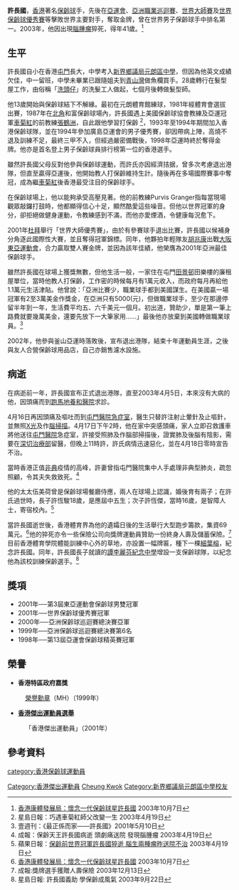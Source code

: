 {{Infobox Biography
| subject_name   = 許長國 
| image_name     = File:已故香港保齡球手許長國.jpg
| image_size     = 
| image_caption  = 已故香港保齡球手許長國 
| date_of_birth  = 1962年3月5日
| place_of_birth = {{flagicon|HKG|variant=1959}} [[大英帝國|英屬]][[香港|香港]]
| date_of_death  = {{death date and age|2003|4|18|1962|3|5|mf=y}}
| place_of_death = {{HK}}[[屯門醫院|屯門醫院]]
| occupation     = [[運動員|運動員]]
}}

'''許長國'''{{MH}}{{BD|1962年|3月5日|2003年|4月18日|catIdx=H許}}，[[香港|香港]]著名[[保齡球|保齡球]]手，先後在[[亞運會|亞運會]]、[[亞洲職業巡迴賽|亞洲職業巡迴賽]]、[[世界大師賽|世界大師賽]]及[[世界保齡球優秀賽|世界保齡球優秀賽]]等擊敗世界主要對手，奪取金牌，曾在世界男子保齡球手中排名第一。2003年，他因出現[[腦腫瘤|腦腫瘤]]猝死，得年41歲。<ref> [http://202.85.159.88/hksdb/html/big5/index.jsp?pagename=c_wn1_r2_20031007.html 香港康體發展局：懷念一代保齡球星許長國]{{dead link|date=2018年1月 |bot=InternetArchiveBot |fix-attempted=yes }} 2003年10月7日</ref>

{{MedalTableTop}}
{{MedalCountry|{{HKG}}}}
{{MedalSport| 男子[[保齡球|保齡球]]}}
{{MedalCompetition| [[亞洲運動會|亞洲運動會]]}}
{{MedalGold| [[1998年亞洲運動會|1998年 曼谷]] | 男子優秀賽 }}
{{MedalCompetition| [[東亞運動會|東亞運動會]]}}
{{MedalGold| [[2001年東亞運動會|2001年 大阪]] | 男子雙打 }}
{{MedalBottom}}
==生平==
許長國自小在香港[[屯門|屯門]]長大，中學考入[[新界鄉議局元朗區中學|新界鄉議局元朗區中學]]，但因為他英文成績欠佳，中一留班，中學未畢業已跟隨姐夫到[[青山灣|青山灣]]做魚欄買手。28歲轉行在髮型屋工作，由俗稱「[[洗頭仔|洗頭仔]]」的洗髮工人做起，七個月後轉做髮型師。

他13歲開始與保齡球結下不解緣。最初在元朗體育館練球，1981年經體育會選拔出賽，1987年在[[北角|北角]]和富保齡球場內，許長國遇上美國保齡球協會教練及亞運冠軍[[車菊紅|車菊紅]]的前教練[[張鶴洲|張鶴洲]]，自此跟他學習打保齡
<ref>星島日報：巧遇車菊紅師父改變一生 2003年4月19日</ref>，1993年至1994年期間加入香港保齡球隊，並在1994年參加廣島亞運會的男子優秀賽，卻因帶病上陣，高燒不退及訓練不足，最終三甲不入，但經過嚴密備戰後，1998年亞運時終於奪得金牌。他亦是首名登上男子保齡球員排行榜第一位的香港選手。

雖然許長國父母反對他參與保齡球運動，而許氏亦因經濟拮据，曾多次考慮退出港隊，但直至贏得亞運後，他開始教人打保齡維持生計。隨後再在多場國際賽事中奪冠，成為繼[[車菊紅|車菊紅]]後香港最受注目的保齡球手。

在保齡球場上，他以能夠承受高壓見著。他的前教練Purvis Granger指每當現場觀眾敲鑼打鼓時，他都顯得信心十足，顯然酷愛這些噪音。但他以世界冠軍的身分，卻拒絕做健身運動，令教練感到不滿，而他亦愛煙酒，令健康每況愈下。

2001年[[杜拜|杜拜]]舉行「世界大師優秀賽」，由於有參賽球手退出比賽，許長國以候補身分角逐此國際性大賽，並且奪得冠軍錦標。同年，他夥拍年輕隊友[[胡兆康|胡兆康]]出戰[[大阪東亞運動會|大阪東亞運動會]]，合力贏取雙人賽金牌，並因為該年佳績，他榮膺為2001年亞洲最佳保齡球手。

雖然許長國在球場上獲獎無數，但他生活一般，一家住在屯門[[田景邨|田景邨]]田樂樓的廉租屋單位，當時他教人打保齡，工作密的時候每月有1萬元收入，而政府每月再給他1.1萬元生活津貼。他曾說：「亞洲比賽少，職業球手都到美國謀生。在美國贏一場冠軍有2至3萬美金作獎金，在亞洲只有5000(元)，但做職業球手，至少在那邊停留半年到一年，生活費平均五、六千美元一個月。初出道，贊助少，單是第一筆上路費就要幾萬美金，還要先放下一大筆家用……」最後他亦放棄到美國轉做職業球員。<ref>壹週刊：《最正係而家——許長國》2001年5月10日</ref>

2002年，他參與釜山亞運時落敗後，宣布退出港隊，結束十年運動員生涯，之後與友人合營保齡球用品店，自己亦銷售濾水設施。

==病逝==
在病逝前一年，許長國宣布正式退出港隊，直至2003年4月5日，本來沒有大病的他，因頭痛而到[[跑馬地|跑馬地]][[養和醫院|養和醫院]]求診。

4月16日再因頭痛及嘔吐而到[[屯門醫院|屯門醫院]][[急症室|急症室]]，醫生只替許注射止暈針及止嘔針，並無照[[X光|X光]]及作[[腦掃描|腦掃描]]。4月17日下午2時，他在家中突感頭痛，家人立即召救護車將他送往[[屯門醫院|屯門醫院]]急症室，許接受照肺及作腦部掃描後，證實肺及後腦有陰影，需要在[[深切治療部|深切治療部]]留醫，但晚上11時許，許氏病情迅速惡化，並在4月18日零時宣告不治。

當時香港正值[[非典|非典]]疫情的高峰，許妻曾指屯門醫院集中人手處理非典型肺炎，疏忽照顧，令其夫失救致死。<ref>成報：保齡天王許長國病逝 頭劇痛送院 發現腦腫瘤 2003年4月19日</ref>

他的太太伍美荷曾是保齡球場餐廳侍應，兩人在球場上認識，婚後育有兩子；在許氏過世時，長子許恆駿18歲，是應屆中五生；次子許恆傑，當時16歲，是智障人士，寄宿校內。<ref>蘋果日報：[https://hk.appledaily.com/local/20030419/CAZ2FUBWRVSRC5KMJ7S2IIONWA/ 保齡前世界冠軍許長國猝逝 腦生兩種瘤昨送院不治] {{Wayback|url=https://hk.appledaily.com/local/20030419/CAZ2FUBWRVSRC5KMJ7S2IIONWA/ |date=20210621170745 }} 2003年4月19日</ref>

當許長國逝世後，香港體育界為他的遺孀日後的生活舉行大型跑步籌款，集資69萬元。<ref>[http://202.85.159.88/hksdb/html/big5/index.jsp?pagename=c_wn1_r2_20031007.html 香港康體發展局：懷念一代保齡球星許長國]{{dead link|date=2018年1月 |bot=InternetArchiveBot |fix-attempted=yes }} 2003年10月7日</ref>他的猝死亦令一些保險公司向獎牌運動員贊助一份終身人壽及儲蓄保險。<ref>成報:獎牌選手獲贈人壽保險 2003年12月13日</ref>目前香港體育學院體能訓練中心外的草地，亦設置一幅牌匾，種下一棵[[細葉榕|細葉榕]]，紀念許長國。同年，許長國長子就讀的[[譚李麗芬紀念中學|譚李麗芬紀念中學]]增設一支保齡球隊，以紀念他為該校訓練保齡選手。<ref>星島日報: 許長國義助 學保齡成風氣 2003年9月22日</ref>

==獎項==
*2001年──第3屆東亞運動會保齡球男雙冠軍
*2001年──世界保齡球優秀賽冠軍
*2000年──亞洲保齡球巡迴賽總決賽亞軍
*1999年──亞洲保齡球巡迴賽總決賽第6名
*1998年──第13屆亞運會保齡球精英賽冠軍

==榮譽==
*'''香港特區政府嘉獎'''
:[[榮譽勳章_(香港)|榮譽勳章]]（MH）（1999年）

*'''[[香港傑出運動員選舉|香港傑出運動員選舉]]'''
:「香港傑出運動員」（2001年）

==參考資料==
{{reflist}}

{{DEFAULTSORT:Hui Cheung Kwok}}

[[category:香港保齡球運動員|category:香港保齡球運動員]]
[[Category:香港傑出運動員|Category:香港傑出運動員]]
[[Category:許姓|Cheung Kwok]]
[[Category:新界鄉議局元朗區中學校友|Category:新界鄉議局元朗區中學校友]]